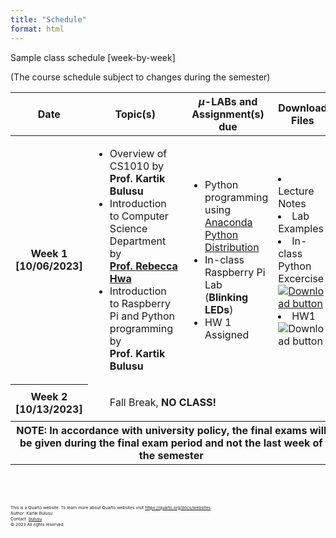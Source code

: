 ```yaml
---
title: "Schedule"
format: html
---
```


Sample class schedule [week-by-week]

(The course schedule subject to changes during the semester)

<table class="table table-hover w-auto">
  <colgroup>
    <col style="width:5%">
    <col style="width:35%">
    <col style="width:35%">
    <col style="width:25%">
  </colgroup> 
  <thead>
    <tr>
      <th scope="col">Date</th>
      <th scope="col">Topic(s)</th>
      <th scope="col">$\mu$-LABs and Assignment(s) due</th>
      <th scope="col">Download Files</th>
    </tr>
  </thead>
  <tbody>
    <tr class="table-active">
      <th scope="row">Week 1 [10/06/2023]</th>
      <td>
        <ul>
          <li>Overview of CS1010 by **Prof. Kartik Bulusu**</li>
          <li>Introduction to Computer Science Department by [**Prof. Rebecca Hwa**](https://cs.engineering.gwu.edu/rebecca-hwa)</li>
          <li>Introduction to Raspberry Pi and Python programming by **Prof. Kartik Bulusu**</li>
          <!-- <li><a href="https://drive.google.com/drive/folders/1qYaXJ_VKJUxnIOQKGn9c_LDQjJIzSsWs?usp=sharing" target="_blank">Lecture notes</a></li>  -->
        </ul>  
      </td>
      <td>
        <ul>
          <li>Python programming using [Anaconda Python Distribution](www.anaconda.com)</li>
          <li>In-class Raspberry Pi Lab (**Blinking LEDs**)</li>
          <li>HW 1 Assigned</li>
          <!-- <li>HW 1 Assigned <a href = "https://github.com/GWU-CSCI1010/gwu-csci1010.github.io/raw/main/download/Week1.zip" download>(Download)</a></li> -->
        </ul>
      </td>
      <td>
        <li>Lecture Notes</li>
        <li>Lab Examples</li>
        <li>In-class Python Excercise  <a href = "https://github.com/GWU-CSCI1010/gwu-csci1010.github.io/raw/main/download/Week1.zip" download>![Download button](images/download-button.png)</a></li>
        <li>HW1 ![Download button](images/download-button.png)</li>
      </td>
      <tr>
      <th scope="row">Week 2 [10/13/2023]</th>
      <td colspan="3">
        <ul>
            Fall Break, **NO CLASS!**
        </ul>
      </td>
      <!-- <td></td>
      <td></td> -->
    </tr>
      <tr class="table-dark">
        <!-- <th scope="row"><u>NOTE:</u></th> -->
        <th colspan="4">NOTE: In accordance with university policy, the final exams will be given during the final exam period and not the last week of the semester</th>
        <!-- <td colspan="3">In accordance with university policy, the final exams will be given during the final exam period and not the last week of the semester</td> -->
        <!-- <td></td>
        <td></td> -->
    </tr>
  </tbody>
</table>


<br><br>
<footer>
  <p><small><small><small><small>This is a Quarto website. To learn more about Quarto websites visit <https://quarto.org/docs/websites>.<br>
  Author: Kartik Bulusu<br>
  Contact: <a href="mailto:bulusu@gwu.edu">bulusu</a><br>
  &copy; 2023 All rights reserved</small></small></small></small></p>
</footer>
